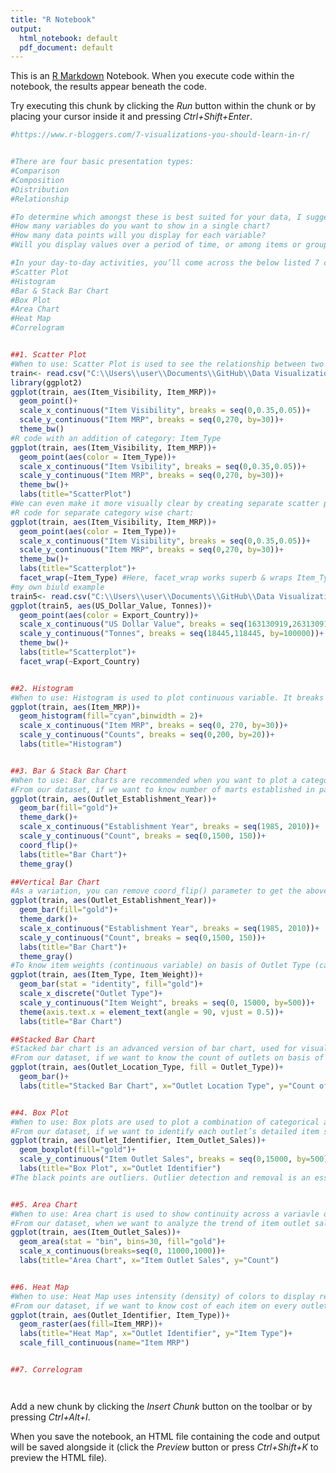 ```yaml
---
title: "R Notebook"
output:
  html_notebook: default
  pdf_document: default
---
```


This is an [R Markdown](http://rmarkdown.rstudio.com) Notebook. When you execute code within the notebook, the results appear beneath the code. 

Try executing this chunk by clicking the *Run* button within the chunk or by placing your cursor inside it and pressing *Ctrl+Shift+Enter*. 

```r
#https://www.r-bloggers.com/7-visualizations-you-should-learn-in-r/


#There are four basic presentation types:
#Comparison
#Composition
#Distribution
#Relationship

#To determine which amongst these is best suited for your data, I suggest you should answer a few questions like,
#How many variables do you want to show in a single chart?
#How many data points will you display for each variable?
#Will you display values over a period of time, or among items or groups?

#In your day-to-day activities, you’ll come across the below listed 7 charts most of the time.
#Scatter Plot
#Histogram
#Bar & Stack Bar Chart
#Box Plot
#Area Chart
#Heat Map
#Correlogram


##1. Scatter Plot
#When to use: Scatter Plot is used to see the relationship between two continuous variables
train<- read.csv("C:\\Users\\user\\Documents\\GitHub\\Data Visualizations R\\Big Mart Dataset.csv")
library(ggplot2)
ggplot(train, aes(Item_Visibility, Item_MRP))+
  geom_point()+
  scale_x_continuous("Item Visibility", breaks = seq(0,0.35,0.05))+
  scale_y_continuous("Item MRP", breaks = seq(0,270, by=30))+
  theme_bw()
#R code with an addition of category: Item_Type
ggplot(train, aes(Item_Visibility, Item_MRP))+
  geom_point(aes(color = Item_Type))+
  scale_x_continuous("Item Vsibility", breaks = seq(0,0.35,0.05))+
  scale_y_continuous("Item MRP", breaks = seq(0,270, by=30))+
  theme_bw()+
  labs(title="ScatterPlot")
#We can even make it more visually clear by creating separate scatter plots for each separate Item_Type as shown below.
#R code for separate category wise chart:
ggplot(train, aes(Item_Visibility, Item_MRP))+
  geom_point(aes(color = Item_Type))+
  scale_x_continuous("Item Visibility", breaks = seq(0,0.35,0.05))+
  scale_y_continuous("Item MRP", breaks = seq(0,270, by=30))+
  theme_bw()+
  labs(title="Scatterplot")+
  facet_wrap(~Item_Type) #Here, facet_wrap works superb & wraps Item_Type in rectangular layout.
#my own biuld example
train5<- read.csv("C:\\Users\\user\\Documents\\GitHub\\Data Visualizations R\\data.csv")
ggplot(train5, aes(US_Dollar_Value, Tonnes))+
  geom_point(aes(color = Export_Country))+
  scale_x_continuous("US Dollar Value", breaks = seq(163130919,263130919,1000000))+
  scale_y_continuous("Tonnes", breaks = seq(18445,118445, by=100000))+
  theme_bw()+
  labs(title="Scatterplot")+
  facet_wrap(~Export_Country)


##2. Histogram
#When to use: Histogram is used to plot continuous variable. It breaks the data into bins and shows frequency distribution of these bins. We can always change the bin size and see the effect it has on visualization.
ggplot(train, aes(Item_MRP))+
  geom_histogram(fill="cyan",binwidth = 2)+
  scale_x_continuous("Item MRP", breaks = seq(0, 270, by=30))+
  scale_y_continuous("Counts", breaks = seq(0,200, by=20))+
  labs(title="Histogram")


##3. Bar & Stack Bar Chart
#When to use: Bar charts are recommended when you want to plot a categorical variable or a combination of continuous and categorical variable.
#From our dataset, if we want to know number of marts established in particular year, then bar chart would be most suitable option, use variable Establishment Year as shown below.
ggplot(train, aes(Outlet_Establishment_Year))+
  geom_bar(fill="gold")+
  theme_dark()+
  scale_x_continuous("Establishment Year", breaks = seq(1985, 2010))+
  scale_y_continuous("Count", breaks = seq(0,1500, 150))+
  coord_flip()+
  labs(title="Bar Chart")+
  theme_gray()

##Vertical Bar Chart
#As a variation, you can remove coord_flip() parameter to get the above bar chart vertically.
ggplot(train, aes(Outlet_Establishment_Year))+
  geom_bar(fill="gold")+
  theme_dark()+
  scale_x_continuous("Establishment Year", breaks = seq(1985, 2010))+
  scale_y_continuous("Count", breaks = seq(0,1500, 150))+
  labs(title="Bar Chart")+
  theme_gray()
#To know item weights (continuous variable) on basis of Outlet Type (categorical variable) on single bar chart, use following code:
ggplot(train, aes(Item_Type, Item_Weight))+
  geom_bar(stat = "identity", fill="gold")+
  scale_x_discrete("Outlet Type")+
  scale_y_continuous("Item Weight", breaks = seq(0, 15000, by=500))+
  theme(axis.text.x = element_text(angle = 90, vjust = 0.5))+
  labs(title="Bar Chart")

##Stacked Bar Chart
#Stacked bar chart is an advanced version of bar chart, used for visualizing a combination of caregorical variables.
#From our dataset, if we want to know the count of outlets on basis of categorical variables like its type (Outlet Type) and location (Outlet Location Type) both, stack chart will visualize the scenario in most useful manner.
ggplot(train, aes(Outlet_Location_Type, fill = Outlet_Type))+
  geom_bar()+
  labs(title="Stacked Bar Chart", x="Outlet Location Type", y="Count of Outlets")


##4. Box Plot
#When to use: Box plots are used to plot a combination of categorical and continuous variables. This plot is useful for visualizing the spread of the data and detect outliers. It shows five statistically significant numbers - the minimum, the 25th percentile, the median, the 75th percentile and the maximum.
#From our dataset, if we want to identify each outlet’s detailed item sales including minimum, maximum & median numbers, box plot can be helpful. In addition, it also gives values of outliers of item sales for each outlet as shown in below chart.
ggplot(train, aes(Outlet_Identifier, Item_Outlet_Sales))+
  geom_boxplot(fill="gold")+
  scale_y_continuous("Item Outlet Sales", breaks = seq(0,15000, by=500))+
  labs(title="Box Plot", x="Outlet Identifier")
#The black points are outliers. Outlier detection and removal is an essential step of successful data exploration.


##5. Area Chart
#When to use: Area chart is used to show continuity across a variavle or dataset. It is very much same as line chart and is commonly used for time series plots. Alternatively, it is also used to plot continuous variables and analyze the underlying needs.
#From our dataset, when we want to analyze the trend of item outlet sales, area chart can be plotted as shown below. It shows count of outlets on basis of sales.
ggplot(train, aes(Item_Outlet_Sales))+
  geom_area(stat = "bin", bins=30, fill="gold")+
  scale_x_continuous(breaks=seq(0, 11000,1000))+
  labs(title="Area Chart", x="Item Outlet Sales", y="Count")


##6. Heat Map
#When to use: Heat Map uses intensity (density) of colors to display relationship between two or three or many variables in a two dimensional image. It allows you to explore two dimensions as the axis and the third dimension by intensity of color.
#From our dataset, if we want to know cost of each item on every outlet, we can plot heatmap as shown below using three variables Item MRP, Outlet Identifier & Item Type from our mart dataset.
ggplot(train, aes(Outlet_Identifier, Item_Type))+
  geom_raster(aes(fill=Item_MRP))+
  labs(title="Heat Map", x="Outlet Identifier", y="Item Type")+
  scale_fill_continuous(name="Item MRP")


##7. Correlogram




```

Add a new chunk by clicking the *Insert Chunk* button on the toolbar or by pressing *Ctrl+Alt+I*.

When you save the notebook, an HTML file containing the code and output will be saved alongside it (click the *Preview* button or press *Ctrl+Shift+K* to preview the HTML file).
